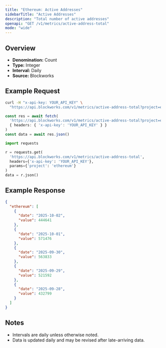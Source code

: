 ```yaml
---
title: "Ethereum: Active Addresses"
sidebarTitle: "Active Addresses"
description: "Total number of active addresses"
openapi: "GET /v1/metrics/active-address-total"
mode: "wide"
---
```


## Overview

- **Denomination:** Count
- **Type:** Integer
- **Interval:** Daily
- **Source:** Blockworks

## Example Request

<CodeGroup>

```bash cURL
curl -H "x-api-key: YOUR_API_KEY" \
  "https://api.blockworks.com/v1/metrics/active-address-total?project=ethereum"
```

```typescript TypeScript
const res = await fetch(
  'https://api.blockworks.com/v1/metrics/active-address-total?project=ethereum',
  { headers: { 'x-api-key': 'YOUR_API_KEY' } }
)
const data = await res.json()
```

```python Python
import requests

r = requests.get(
  'https://api.blockworks.com/v1/metrics/active-address-total',
  headers={'x-api-key': 'YOUR_API_KEY'},
  params={'project': 'ethereum'}
)
data = r.json()
```

</CodeGroup>

## Example Response

```json
{
  "ethereum": [
    {
      "date": "2025-10-02",
      "value": 444641
    },
    {
      "date": "2025-10-01",
      "value": 571476
    },
    {
      "date": "2025-09-30",
      "value": 563833
    },
    {
      "date": "2025-09-29",
      "value": 521592
    },
    {
      "date": "2025-09-28",
      "value": 432799
    }
  ]
}
```

## Notes
- Intervals are daily unless otherwise noted.
- Data is updated daily and may be revised after late-arriving data.